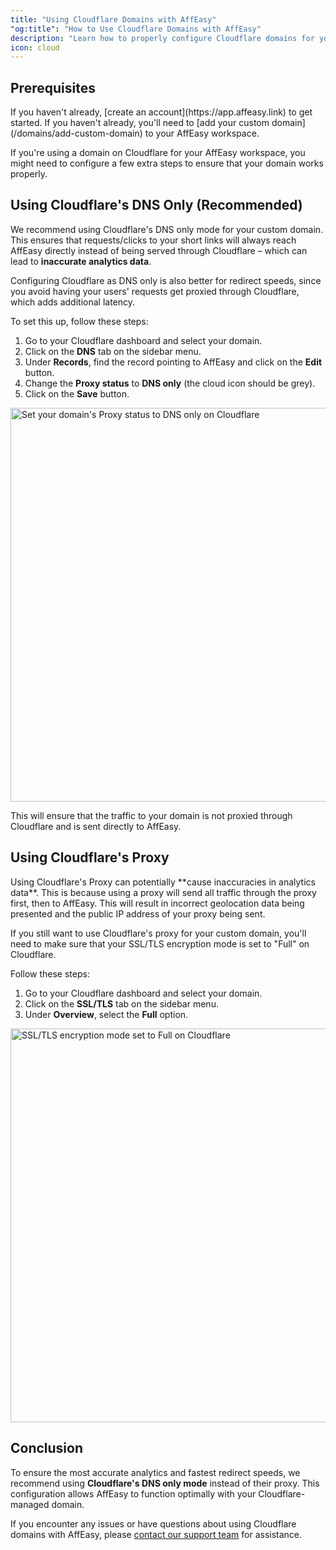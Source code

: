 ```yaml
---
title: "Using Cloudflare Domains with AffEasy"
"og:title": "How to Use Cloudflare Domains with AffEasy"
description: "Learn how to properly configure Cloudflare domains for your AffEasy workspace"
icon: cloud
---
```


## Prerequisites

<AccordionGroup>
  <Accordion title="An AffEasy account">
    If you haven't already, [create an account](https://app.affeasy.link) to get
    started.
  </Accordion>
  <Accordion title="A custom domain added to AffEasy">
    If you haven't already, you'll need to [add your custom
    domain](/domains/add-custom-domain) to your AffEasy workspace.
  </Accordion>
</AccordionGroup>

If you're using a domain on Cloudflare for your AffEasy workspace, you might need to configure a few extra steps to ensure that your domain works properly.

## Using Cloudflare's DNS Only (Recommended)

We recommend using Cloudflare's DNS only mode for your custom domain. This ensures that requests/clicks to your short links will always reach AffEasy directly instead of being served through Cloudflare – which can lead to **inaccurate analytics data**.

Configuring Cloudflare as DNS only is also better for redirect speeds, since you avoid having your users' requests get proxied through Cloudflare, which adds additional latency.

To set this up, follow these steps:

1. Go to your Cloudflare dashboard and select your domain.
2. Click on the **DNS** tab on the sidebar menu.
3. Under **Records**, find the record pointing to AffEasy and click on the **Edit** button.
4. Change the **Proxy status** to **DNS only** (the cloud icon should be grey).
5. Click on the **Save** button.

<Frame>
  <img
    className="rounded-lg border border-gray-100"
    src="/images/domains/cloudflare-dns.png"
    alt="Set your domain's Proxy status to DNS only on Cloudflare"
    width="1200"
    height="630"
  />
</Frame>

This will ensure that the traffic to your domain is not proxied through Cloudflare and is sent directly to AffEasy.

## Using Cloudflare's Proxy

<Warning>
  Using Cloudflare's Proxy can potentially **cause inaccuracies in analytics
  data**. This is because using a proxy will send all traffic through the proxy
  first, then to AffEasy. This will result in incorrect geolocation data being
  presented and the public IP address of your proxy being sent.
</Warning>

If you still want to use Cloudflare's proxy for your custom domain, you'll need to make sure that your SSL/TLS encryption mode is set to "Full" on Cloudflare.

Follow these steps:

1. Go to your Cloudflare dashboard and select your domain.
2. Click on the **SSL/TLS** tab on the sidebar menu.
3. Under **Overview**, select the **Full** option.

<Frame>
  <img
    className="rounded-lg border border-gray-100"
    src="/images/domains/cloudflare-full.png"
    alt="SSL/TLS encryption mode set to Full on Cloudflare"
    width="1200"
    height="630"
  />
</Frame>

## Conclusion

To ensure the most accurate analytics and fastest redirect speeds, we recommend using **Cloudflare's DNS only mode** instead of their proxy. This configuration allows AffEasy to function optimally with your Cloudflare-managed domain.

If you encounter any issues or have questions about using Cloudflare domains with AffEasy, please [contact our support team](mailto:support@affeasy.link) for assistance.
